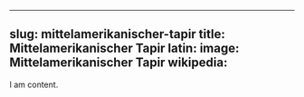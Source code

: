 
---
slug: mittelamerikanischer-tapir
title: Mittelamerikanischer Tapir
latin:
image: Mittelamerikanischer Tapir
wikipedia: 
---

I am content.
